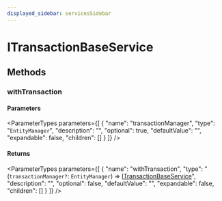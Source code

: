 ```yaml
---
displayed_sidebar: servicesSidebar
---
```



# ITransactionBaseService

## Methods

### withTransaction

#### Parameters

<ParameterTypes parameters={[
  {
    "name": "transactionManager",
    "type": "`EntityManager`",
    "description": "",
    "optional": true,
    "defaultValue": "",
    "expandable": false,
    "children": []
  }
]} />

#### Returns

<ParameterTypes parameters={[
  {
    "name": "withTransaction",
    "type": "(`transactionManager?`: `EntityManager`) => [ITransactionBaseService](services.ITransactionBaseService.mdx)",
    "description": "",
    "optional": false,
    "defaultValue": "",
    "expandable": false,
    "children": []
  }
]} />
